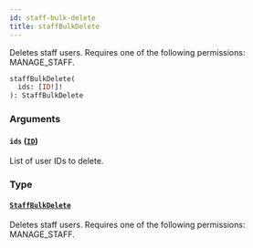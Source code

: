 ```yaml
---
id: staff-bulk-delete
title: staffBulkDelete
---
```



Deletes staff users. Requires one of the following permissions: MANAGE_STAFF.

```graphql
staffBulkDelete(
  ids: [ID!]!
): StaffBulkDelete
```


### Arguments

#### `ids` ([`ID`](../../../developer/api-reference/scalars/id))

List of user IDs to delete.


### Type

#### [`StaffBulkDelete`](../../../developer/api-reference/objects/staff-bulk-delete) 

Deletes staff users. Requires one of the following permissions: MANAGE_STAFF.




